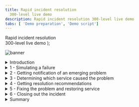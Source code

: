 ```yaml
---
title: Rapid incident resolution
  300-level live demo
description: Rapid incident resolution 300-level live demo
tabs: [ 'Demo preparation', 'Demo script']
---
```


  <span>
    Rapid incident resolution <br/> 300-level live demo
  </span> );

![banner](./images/Incident-Resolution-300-Script.jpg)

<span id="place1"></span>

<details>
<summary>Introduction</summary>
<br/>

**Narration**: In this demo, I’ll show you how Cloud Pak for Watson AIOps helps SREs and IT Ops quickly identify, diagnose, and resolve incidents across mission-critical workloads.
<br/>
You’ll see how:<br/><br/>
-	Watson AIOps intelligently correlates multiple disparate sources of information such as logs, metrics, and events;<br/>
-	All of this information is condensed and presented in actionable alerts instead of large quantities of unrelated alerts, and;<br/>
-	You can resolve a problem within seconds to minutes of being notified using Watson AIOps’ automation capabilities<br/><br/>
We will be using an application called Quote of the Day, which  will serve as a proxy for any type of app. This is a content delivery app that serves up random quotations. The application is built on a microservices architecture and the services are running on Kubernetes.
<br/><br/>

**[Go to top](#place1)**

</details>

<details>

<summary>1 - Simulating a failure</summary>

<br/>

| **1.1** | **Navigate to the Anomaly Generator and input sources** |
| :--- | :--- |
| **Actions** | Navigate to the **Anomaly Generator**<br/><br/>Choose “Rating service failure”<br/><br/>Click **start** |
| **Narration** | To see how this all works, I’m going to generate an anomaly in our application.  &nbsp; &nbsp; &nbsp; &nbsp; &nbsp; &nbsp; &nbsp; &nbsp; &nbsp; &nbsp; &nbsp; &nbsp; &nbsp; &nbsp; &nbsp; &nbsp; &nbsp; &nbsp; &nbsp; &nbsp; &nbsp; &nbsp; &nbsp; &nbsp; &nbsp; &nbsp; &nbsp; &nbsp; &nbsp; &nbsp; &nbsp; &nbsp; &nbsp; &nbsp; &nbsp; &nbsp; &nbsp; &nbsp; &nbsp; &nbsp; &nbsp; &nbsp; &nbsp; &nbsp; &nbsp; &nbsp; &nbsp; &nbsp; &nbsp; &nbsp; |
| **Screenshot** | <br/> ![Quote of the Day app](./images/quote-app.png) |
| **Action** | The anomaly generator will take a minute or so to start showing alerts in Slack<br/><br/> While it is running, navigate to the various input sources: Prometheus and ELK |
| **Narration** | Without Watson AIOps, we would get all sorts of alerts and notifications from multiple sources when a problem occurs.<br/><br/>Prometheus would start firing alerts, but we would have to look at them manually to find out if they are related.<br/><br/>Same with ELK – we might see new types of logs or errors coming in, but again it’s time consuming to determine the relationship. Hundreds of logs are streaming in every minute, making it very difficult for a human to keep up with them.<br/><br/>As we’ll see in a moment, with Watson AIOps, all of this information gets correlated and presented all in one place. This includes recommendations for how to resolve the incident. We can take action directly from the notification and resolve the incident quickly. &nbsp; &nbsp; &nbsp; &nbsp; &nbsp; &nbsp; &nbsp; &nbsp; &nbsp; &nbsp; &nbsp; &nbsp; &nbsp; &nbsp; &nbsp; &nbsp; &nbsp; &nbsp; &nbsp; &nbsp; &nbsp; &nbsp; &nbsp; &nbsp; &nbsp; &nbsp; &nbsp; &nbsp; &nbsp; &nbsp; &nbsp; &nbsp; &nbsp; &nbsp; &nbsp; &nbsp; &nbsp; &nbsp; &nbsp; &nbsp; &nbsp; &nbsp; &nbsp; &nbsp; &nbsp; &nbsp; &nbsp; &nbsp; &nbsp; &nbsp; |
| **Screenshots** | <br/> ![Prometheus](./images/prometheus.png) <br/>![Elastic](./images/elastic.png) |

<br/><br/>

**[Go to top](#place1)**

</details>

<details>

<summary>2 - Getting notification of an emerging problem</summary>

<br/>

| **2.1** | **AIOps formats notification as story and adds affected services to it** |
| :--- | :--- |
| **Actions** | Story starts showing up in Slack |
| **Narration** | Notifications are now appearing in Slack. We’re using Slack in this demo, but Watson AIOps also integrates with Microsoft Teams.<br/><br/>Watson AIOps formats the notifications into a “story” using AI to correlate events, metrics, alerts, and logs. Each story brings together the various notifications for all the affected services by the same underlying issue. Imagine if each piece of data presented in the story was a separate notification – we’d quickly be inundated with alerts. <br/><br/>The story is like a home base for action when a problem arises. Instead of manually correlating things across multiple different tools, it’s all right here immediately when the notification is received. <br/><br/>In addition to providing a highly contextualized view of the incident, it enables us to jump in-context to other point tools to explore further details. This helps eliminate tool silos and helps us restore service faster.<br/><br/>This story is telling us there’s a problem with the Rating service, which is one of the microservices in our Quote of the Day application.<br/><br/>In the background, the AI has done the work for us and presents us with a curated view of relevant information. It shows which services are affected: the relevant events and alerts that are indicative of the symptoms of this problem; anomalies that Watson AIOps has found in the log files; and similar incidents that have occurred in the past so we can see how they were successfully resolved. We’ll explore each of these components in more detail.<br/><br/>&nbsp; &nbsp; &nbsp; &nbsp; &nbsp; &nbsp; &nbsp; &nbsp; &nbsp; &nbsp; &nbsp; &nbsp; &nbsp; &nbsp; &nbsp; &nbsp; &nbsp; &nbsp; &nbsp; &nbsp; &nbsp; &nbsp; &nbsp; &nbsp; &nbsp; &nbsp; &nbsp; &nbsp; &nbsp; &nbsp; &nbsp; &nbsp; &nbsp; &nbsp; &nbsp; &nbsp; &nbsp; &nbsp; &nbsp; &nbsp; &nbsp; &nbsp; &nbsp; &nbsp; &nbsp; &nbsp; &nbsp; &nbsp; &nbsp; &nbsp; |
| **Screenshot** | <br/> ![Finding root cause](./images/incident-title.png) |
| **Actions** | Additional affected services are added to the story |
| **Narration** | When this story first appeared, the only affected service was the Rating service.<br/><br/>Watson AIOps updates the stories in real time as more information comes in and gets correlated to this story. <br/><br/>So now we can see that in addition to Rating, the Web service is also affected. This is now even more critical since the Web service is the customer-facing front-end of the application, and we need to ensure that users can still access the app.<br/><br/>We need to find the root cause and fix this problem as quickly as possible.<br/><br/>
| **Screenshot** | <br/> ![Component](./images/component.png) |

**[Go to top](#place1)**

</details>

<details>

<summary>3 - Determining which service caused the problem</summary>

<br/>

| **3.1** | **Review the notification to learn about issue** |
| :--- | :--- |
| **Action** | Scroll to the “relevant events” section of story |
| **Narration** | We need to find out where the issue began so we can prevent it from causing cascading failures across the components of the application.<br/><br/>Instead of having to go to Prometheus or another tool to look at the alerts, we can see them right here from the notification. Watson AIOps has determined that these events are related, and provides an explanation for how it determined the relationships. We can see that there are two groups of events based on related resources and the timing of the events.<br/><br/>
| **Screenshot** | <br/> ![Relevant events](./images/relevant-events.png) |
| **Action** | Click the **relevant events** button at the bottom of the notification<br/><br/>A pop-up will appear with the grouped events<br/>
| **Narration** | We can inspect the grouped events right here, without searching for them in another tool.<br/><br/>It looks like the memory and CPU on the Rating service increased significantly. This is causing a significant slow-down in response time on both the Rating and Web services.<br/><br/>Based on this information, it seems that the Rating service is the source of the issue. But let’s get a bit more detail – this time from the log files.<br/><br/>
| **Screenshots** | <br/> ![View relevant events](./images/view-relevant-events.png) <br/>![Relevant events alerts](./images/relevant-events-alerts.png) |
| **Action** | Scroll down past the alerts to show **log anomalies** |
| **Narration** | Instead of needing to go to Kibana and manually sort through the hundreds or thousands of log entries that come in every minute, Watson AIOps has found several anomalies in the log files and presented them here. It trains on the log files of the application when it’s operating normally, and continually monitors for deviations from that baseline.<br/><br/>We can see that the anomalies are occurring on the Rating service, which fits with what we saw in the alerts. |
| **Screenshot** | <br/> ![Rating service](./images/rating-service.png) |
| **Action** | Click on “show more” |
| **Narration** | Watson AIOps gives us additional context on the anomaly. In this case, the “unknown_error” anomaly is telling us that Watson AIOps has never seen this type of log before (hence the “unknown”) and that the log message indicates there is some type of error. Watson AIOps is not only looking at the statistical frequency of the type of log, but it is also using Natural Language Processing to analyze the content of the log message to give additional context (in this case that there’s likely an error).<br/><br/>Watson AIOps also explains why the anomaly was flagged. It expected to see zero (0) of this type of log, but it actually saw four (4).<br/><br/>Now we know that there is an unfamiliar log coming from the Rating service, and it’s indicating an error.<br/><br/>This further reinforces what we saw with the alerts -  it looks like the Rating service is likely the root cause of this problem.<br/><br/>
| **Screenshots** | <br/> ![anomaly](./images/anomaly.png) <br/>![anomaly 2](./images/log-anomaly-1.png) |
| **Action** | For the “unknown_error” anomaly, click “preview logs” |
| **Narration** | We can preview the log messages that caused Watson AIOps to find the anomaly. |
| **Screenshots** | <br/> ![Preview logs](./images/preview-logs.png) <br/> ![Log preview](./images/log-preview.png) |

**[Go to top](#place1)**

</details>

<details>

<summary>4 - Getting resolution recommendations</summary>

<br/>

| **4.1** | **Watson AIOps searches simialr incidents for recommendations** |
| :--- | :--- |
| **Actions** | Close the log anomaly pop-up<br/><br/>Click on “similiar incidents” button<br/><br/>Type “rating” into the search box |
| **Narration** | Now that we understand a bit more about what’s going on, we need to focus on our main goal: resolving the incident as quickly as possible.<br/><br/>Watson AIOps also brings in similar incidents and information regarding how they were resolved. This enhances operational efficiency by leveraging institutional knowledge that may be time consuming to find otherwise.<br/><br/>Since the alerts seem to point to the Rating service as having the memory and CPU increases, we’ll search for incidents that happened with that service. <br/><br/>Watson AIOps found two similar incidents. The first one seems like what we’re experiencing: Rating service is overheating and slowing. Using Natural Language Processing, Watson AIOps  went through the comments on the incident and highlighted key relevant information for us, in this case that the incident was resolved by running a runbook.<br/><br/>If we can use the same runbook to resolve the current incident it will make our job that much easier and restore service even faster! |
| **Screenshots** | <br/> ![Search similar incidents](./images/search-similar-incidents.png) <br/>![Search similar incidents - Rating](./images/search-similar-incidents-rating.png) <br/>![Search results](./images/search-results.png) |
| **Actions** | Click on the link for the first similar incident **Rating service overheating and slowing**<br/><br/>It will open a window in GitLab<br/><br/>If needed, sort comments “newest to oldest” |
| **Narration** | The description for this incident sounds a lot like what we are observing right now. The Rating service is stressed, with increases in CPU, memory, and latency. It’s also affecting the Web service.<br/><br/>The comment says there is a runbook that resolved this issue. This is very useful information that may have taken a long time to find out just by searching or asking colleagues. Watson AIOps helped us find this info very quickly. |
| **Screenshots** | <br/> ![Newest first](./images/newest-first.png)  |

**[Go to top](#place1)**

</details>

<details>

<summary>5 - Fixing the problem and restoring service</summary>

<br/>

| **5.1** | **View Event Manager to determine the root cause and fix problem** |
| :--- | :--- |
| **Actions** | Navigate to **Event Manager (formally known as NOI)**<br/><br/>Click on **Events** in the sidebar menu<br/><br/>The top event should show a red circle (**critical**)<br/><br/>Click the down arrow to expand it |
| **Narration** | This is the Event Manager component of Watson AIOps. Here’s the event group that we’re working on. There are four events grouped together – these are the same ones we previewed earlier from the Slack notification. There’s additional detail here, including the likelihood of each event being the root cause of the overall issue and if there is a runbook associated with the event.<br/><br/>There are three events that occurred on the Rating service. They’re all rated as 99% likely to be the root cause - meaning that the Rating service is the source of the problem.<br/><br/>It also shows us that there’s a runbook associated with these events, which is what was mentioned in the GitLab incident comment. |
| **Screenshots** | <br/> ![Events1](./images/events1.png) <br/> ![Events2](./images/events2.png) |
| **Actions** | Click on the second row to select it (rating service mem usage) summary column<br/>Click on **Execute runbook**<Click on **Start runbook**<br/>Click on **Run** |
| **Narration** | Now we’ll execute the runbook that should resolve the underlying failure the Rating service. That should fix the problem. |
| **Screenshots** | <br/> ![Events3](./images/events3.png) <br/>![runbook1](./images/runbook1.png) <br/> ![Runbook2](./images/runbook2.png) |
| **Actions** | Navigate to **Instana**<br/><br/>Click on the **Summary** tab<br/><br/>Set time period to **last 15 minutes** and click the **Live** button (you will be showing the latency before, during, and after the incident) |
| **Narration** | To check that the runbook is fixing the problem, we can look at the health metrics in Instana. We’ll set the time period so we can see data from when the incident began until now.<br/><br/>We can see that the latency of the application started increasing when the problem began. Now that we’ve run the runbook, latency is going back down. This confirms that the runbook was successful. |
| **Screenshot** | <br/> ![runbook success](./images/runbook-success.png) |

**[Go to top](#place1)**

</details>

<details>

<summary>6 - Closing out the incident</summary>

<br/>

| **6.1** | **Provide feedback on the runbook and close incident** |
| :--- | :--- |
| **Actions** | Go back to Runbook screen<br/><br/>If you navigated away from it, get back with these steps:<br/><br/>Automations -> Runbooks -> click three dots at far right for the “Reset Rating Service” runbook -> Choose “view history” -> Click resume on most recent<br/><br/>Scroll down to bottom where there are stars/rating |
| **Narration** | We can rate the runbook to preserve the information that it was successful – this will be helpful for the next person who comes along looking at this runbook, as well as feedback to the author of the runbook. <br/><br/>This enables a collaborative approach to organically improve incident resolution over time. As the system matures it can evolve into an increasingly automated self-healing system. |
| **Screenshot** | <br/> ![runbook worked](./images/runbook-worked.png) |
| **Actions** | Navigate to **Slack**<br/><br/>Add details about the resolution by clicking the “add to story” button |
| **Narration** | Now we are ready to close out the incident. <br/><br/>We found the runbook because it was mentioned in the similar incident, so we want to preserve that information. To do so, we can click **add to story** and Watson AIOps adds a comment with the information about the similar incident.<br/><br/> This keeps all the information in one place so it’s easy to find later or if another similar incident occurs in the future. |
| **Screenshot** | <br/> ![Search results Story 695](./images/search-results-story-695.png) |
| **Actions** | At the bottom of the story notification, click **acknowledge**<br/><br/>Choose **keep in channel** and **close**<br/><br/> Optionally add a comment such as “executed runbook to fix issue,” then click **acknowledge* |
| **Narration** | Then we will acknowledge the incident and mark it as closed. Watson AIOps archives all the information from the incident in the comments of the original message. So we can go back to it whenever needed to see exactly what happened and how it was fixed. |
| **Screenshot** | <br/> ![acknowledge](./images/acknowledge.png) <br/> ![closed](./images/closed.png) |

**[Go to top](#place1)**

</details>

<details>

<summary>Summary</summary>

<br/>
Using Watson AIOps we were able to quickly resolve the incident without manually correlating information or needing to jump among many different tools.
<br/><br/>

**[Go to top](#place1)**

</details>
